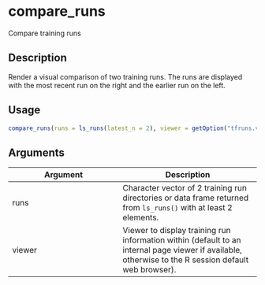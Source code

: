 # compare_runs


Compare training runs




## Description

Render a visual comparison of two training runs. The runs are
displayed with the most recent run on the right and the
earlier run on the left.





## Usage
```r
compare_runs(runs = ls_runs(latest_n = 2), viewer = getOption("tfruns.viewer"))
```




## Arguments


Argument      |Description
------------- |----------------
runs | Character vector of 2 training run directories or data frame returned from `ls_runs()` with at least 2 elements.
viewer | Viewer to display training run information within (default to an internal page viewer if available, otherwise to the R session default web browser).






